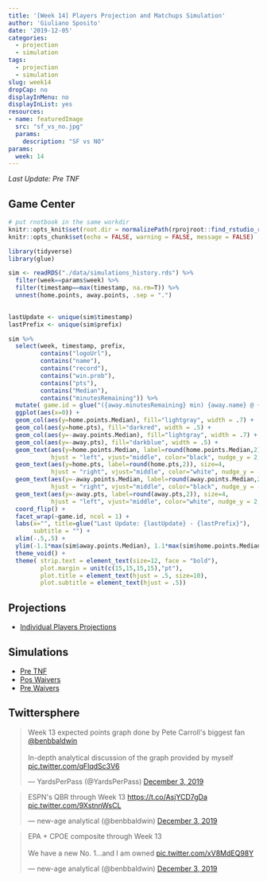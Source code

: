 ```yaml
---
title: '[Week 14] Players Projection and Matchups Simulation'
author: 'Giuliano Sposito'
date: '2019-12-05'
categories:
  - projection
  - simulation
tags:
  - projection
  - simulation
slug: week14
dropCap: no
displayInMenu: no
displayInList: yes
resources:
- name: featuredImage
  src: "sf_vs_no.jpg"
  params:
    description: "SF vs NO"
params:
  week: 14
---
```


*Last Update: Pre TNF*

<!--more-->

## Game Center

```r
# put rnotbook in the same workdir
knitr::opts_knit$set(root.dir = normalizePath(rprojroot::find_rstudio_root_file())) 
knitr::opts_chunk$set(echo = FALSE, warning = FALSE, message = FALSE)
```

```r
library(tidyverse)
library(glue)

sim <- readRDS("./data/simulations_history.rds") %>% 
  filter(week==params$week) %>%
  filter(timestamp==max(timestamp, na.rm=T)) %>%
  unnest(home.points, away.points, .sep = ".")
  

lastUpdate <- unique(sim$timestamp) 
lastPrefix <- unique(sim$prefix)

sim %>% 
  select(week, timestamp, prefix, 
         contains("logoUrl"),
         contains("name"),
         contains("record"),
         contains("win.prob"),
         contains("pts"),
         contains("Median"),
         contains("minutesRemaining")) %>% 
  mutate( game.id = glue("({away.minutesRemaining} min) {away.name} @ {home.name} ({home.minutesRemaining} min)") ) %>%
  ggplot(aes(x=0)) +
  geom_col(aes(y=home.points.Median), fill="lightgray", width = .7) +
  geom_col(aes(y=home.pts), fill="darkred", width = .5) +
  geom_col(aes(y=-away.points.Median), fill="lightgray", width = .7) +
  geom_col(aes(y=-away.pts), fill="darkblue", width = .5) +
  geom_text(aes(y=home.points.Median, label=round(home.points.Median,2)), size=4,
            hjust = "left", vjust="middle", color="black", nudge_y = 2, nudge_x = .05) +
  geom_text(aes(y=home.pts, label=round(home.pts,2)), size=4,
            hjust = "right", vjust="middle", color="white", nudge_y = -2, nudge_x = .05) +
  geom_text(aes(y=-away.points.Median, label=round(away.points.Median,2)), size=4,
            hjust = "right", vjust="middle", color="black", nudge_y = -2, nudge_x = .05) +
  geom_text(aes(y=-away.pts, label=round(away.pts,2)), size=4,
            hjust = "left", vjust="middle", color="white", nudge_y = 2, nudge_x = .05) +
  coord_flip() +
  facet_wrap(~game.id, ncol = 1) +
  labs(x="", title=glue("Last Update: {lastUpdate} - {lastPrefix}"),
       subtitle = "") +
  xlim(-.5,.5) +
  ylim(-1.1*max(sim$away.points.Median), 1.1*max(sim$home.points.Median)) +
  theme_void() +
  theme( strip.text = element_text(size=12, face = "bold"), 
         plot.margin = unit(c(15,15,15,15),"pt"),
         plot.title = element_text(hjust = .5, size=10),
         plot.subtitle = element_text(hjust = .5))

```


## Projections

* [Individual Players Projections](/reports/ffa_players_projection_week14.html)

## Simulations

* [Pre TNF](/reports/dudes_simulation_week14_preTNF_v4.html)
* [Pos Waivers](/reports/dudes_simulation_week14_posWaivers_v4.html)
* [Pre Waivers](/reports/dudes_simulation_week14_preWaivers_v4.html)

## Twittersphere

<blockquote class="twitter-tweet"><p lang="en" dir="ltr">Week 13 expected points graph done by Pete Carroll&#39;s biggest fan <a href="https://twitter.com/benbbaldwin?ref_src=twsrc%5Etfw">@benbbaldwin</a> <br><br>In-depth analytical discussion of the graph provided by myself <a href="https://t.co/qFlqdSc3V6">pic.twitter.com/qFlqdSc3V6</a></p>&mdash; YardsPerPass (@YardsPerPass) <a href="https://twitter.com/YardsPerPass/status/1201889189714903040?ref_src=twsrc%5Etfw">December 3, 2019</a></blockquote> <script async src="https://platform.twitter.com/widgets.js" charset="utf-8"></script>

<blockquote class="twitter-tweet"><p lang="en" dir="ltr">ESPN&#39;s QBR through Week 13 <a href="https://t.co/AsjYCD7gDa">https://t.co/AsjYCD7gDa</a> <a href="https://t.co/9XstnnWsCL">pic.twitter.com/9XstnnWsCL</a></p>&mdash; new-age analytical (@benbbaldwin) <a href="https://twitter.com/benbbaldwin/status/1201874772885413894?ref_src=twsrc%5Etfw">December 3, 2019</a></blockquote> <script async src="https://platform.twitter.com/widgets.js" charset="utf-8"></script>

<blockquote class="twitter-tweet"><p lang="en" dir="ltr">EPA + CPOE composite through Week 13<br><br>We have a new No. 1...and I am owned <a href="https://t.co/xV8MdEQ98Y">pic.twitter.com/xV8MdEQ98Y</a></p>&mdash; new-age analytical (@benbbaldwin) <a href="https://twitter.com/benbbaldwin/status/1201875280589205510?ref_src=twsrc%5Etfw">December 3, 2019</a></blockquote> <script async src="https://platform.twitter.com/widgets.js" charset="utf-8"></script>


